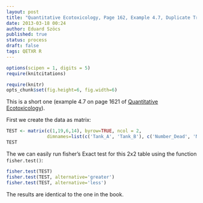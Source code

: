 ```yaml
---
layout: post
title: "Quantitative Ecotoxicology, Page 162, Example 4.7, Duplicate Treatments"
date: 2013-03-18 00:24
author: Eduard Szöcs
published: true
status: process
draft: false
tags: QETXR R
---
```

```r
options(scipen = 1, digits = 5)
require(knitcitations)
```
```r
require(knitr)
opts_chunk$set(fig.height=6, fig.width=6)
```

This is a short one (example 4.7 on page 1621 of [Quantitative Ecotoxicology](http://www.crcpress.com/product/isbn/9781439835647)). 

First we create the data as matrix: 
```r
TEST <- matrix(c(1,19,6,14), byrow=TRUE, ncol = 2, 
               dimnames=list(c('Tank_A', 'Tank_B'), c('Number_Dead', 'Number_Surviving')))
TEST
```


The we can easily run fisher's Exact test for this 2x2 table using the function `fisher.test()`:
```r
fisher.test(TEST)
fisher.test(TEST, alternative='greater')
fisher.test(TEST, alternative='less')
```

The results are identical to the one in the book.
